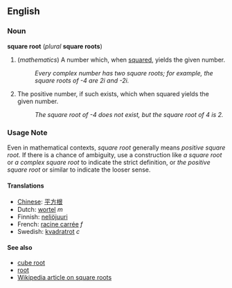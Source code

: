 ==English==

===Noun===
'''square root''' (''plural'' '''square roots''')

#(''mathematics'') A number which, when [[square]]d, yields the given number.
#: ''Every complex number has two square roots; for example, the square roots of -4 are 2i and -2i.''
# The positive number, if such exists, which when squared yields the given number.
#: ''The square root of -4 does not exist, but the square root of 4 is 2.''  

===Usage Note===
Even in mathematical contexts, ''square root'' generally means ''positive square root.''  If there is a chance of ambiguity, use a construction like ''a square root'' or ''a complex square root'' to indicate the strict definition, or ''the positive square root'' or similar to indicate the looser sense.

====Translations====
*[[Chinese]]: [[平方根]]
*Dutch: [[wortel]] ''m''
*Finnish: [[neliöjuuri]]
*French: [[racine carrée]] ''f''
*Swedish: [[kvadratrot]] ''c''

====See also====
*[[cube root]]
*[[root]]
*[[w:en:Square_root|Wikipedia article on square roots]]